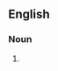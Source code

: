 {{also|cotrimoxazole}}
==English==

===Noun===
{{en-noun|-}}

# {{alternative form of|en|cotrimoxazole}}